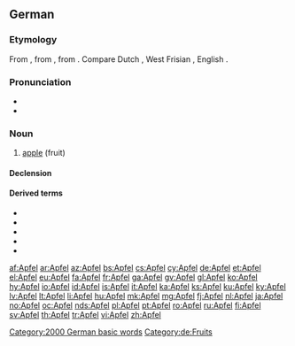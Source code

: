 {{also|Äpfel}}
==German==
{{wikipedia|dab=Apfel|lang=de}}

===Etymology===
From {{etyl|gmh|de}} {{term|apfel|lang=gmh}}, from {{etyl|goh|de}} {{term|apful|lang=goh}}, from {{etyl|gem-pro|de}} {{recons|aplaz|lang=gem-pro}}. Compare Dutch {{term|appel|lang=nl}}, West Frisian {{term|apel|lang=fy}}, English {{term|apple|lang=en}}.

===Pronunciation===
* {{IPA|/ˈapfəl/|lang=de}}
* {{audio|De-Apfel.ogg|audio}}

===Noun===
{{de-noun|g=m|Apfels|Äpfel}}

# [[apple]] (fruit)

====Declension====
{{de-noun-m|s|pl=Äpfel}}

====Derived terms====
* {{l|de|der Apfel fällt nicht weit vom Stamm}}
* {{l|de|für einen Apfel und ein Ei}}
* {{l|de|Granatapfel}}
* {{l|de|Apfelkuchen}}
* {{l|de|apfelgrün}}

[[Category:2000 German basic words]]
[[Category:de:Fruits]]

[[af:Apfel]]
[[ar:Apfel]]
[[az:Apfel]]
[[bs:Apfel]]
[[cs:Apfel]]
[[cy:Apfel]]
[[de:Apfel]]
[[et:Apfel]]
[[el:Apfel]]
[[eu:Apfel]]
[[fa:Apfel]]
[[fr:Apfel]]
[[ga:Apfel]]
[[gv:Apfel]]
[[gl:Apfel]]
[[ko:Apfel]]
[[hy:Apfel]]
[[io:Apfel]]
[[id:Apfel]]
[[is:Apfel]]
[[it:Apfel]]
[[ka:Apfel]]
[[ks:Apfel]]
[[ku:Apfel]]
[[ky:Apfel]]
[[lv:Apfel]]
[[lt:Apfel]]
[[li:Apfel]]
[[hu:Apfel]]
[[mk:Apfel]]
[[mg:Apfel]]
[[fj:Apfel]]
[[nl:Apfel]]
[[ja:Apfel]]
[[no:Apfel]]
[[oc:Apfel]]
[[nds:Apfel]]
[[pl:Apfel]]
[[pt:Apfel]]
[[ro:Apfel]]
[[ru:Apfel]]
[[fi:Apfel]]
[[sv:Apfel]]
[[th:Apfel]]
[[tr:Apfel]]
[[vi:Apfel]]
[[zh:Apfel]]